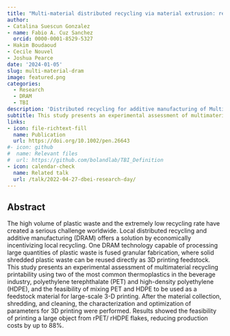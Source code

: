 ```yaml
---
title: "Multi-material distributed recycling via material extrusion: recycled high density polyethylene and poly (ethylene terephthalate) mixture"
author: 
- Catalina Suescun Gonzalez
- name: Fabio A. Cuz Sanchez
  orcid: 0000-0001-8529-5327
- Hakim Boudaoud
- Cecile Nouvel
- Joshua Pearce
date: '2024-01-05'
slug: multi-material-dram
image: featured.png
categories:
  - Research 
  - DRAM
  - TBI
description: 'Distributed recycling for additive manufacturing of Multimaterial'
subtitle: This study presents an experimental assessment of multimaterial recycling printability using two of the most common thermoplastics in the  beverage industry, polyethylene terephthalate (PET) and high-density polyethylene  (HDPE), and the feasibility of mixing PET and HDPE to be used as a feedstock  material for large-scale 3-D printing.
links:
- icon: file-richtext-fill
  name: Publication
  url: https://doi.org/10.1002/pen.26643
#- icon: github
#  name: Relevant files
#  url: https://github.com/bolandlab/TBI_Definition
- icon: calendar-check
  name: Related talk
  url: /talk/2022-04-27-dbei-research-day/
---
```


## Abstract

The high volume of plastic waste and the extremely low recycling rate have created  a serious challenge worldwide. Local distributed recycling and additive manufacturing (DRAM) offers a solution by economically incentivizing local recycling. One  DRAM technology capable of processing large quantities of plastic waste is fused  granular fabrication, where solid shredded plastic waste can be reused directly as  3D printing feedstock. This study presents an experimental assessment of multimaterial recycling printability using two of the most common thermoplastics in the  beverage industry, polyethylene terephthalate (PET) and high-density polyethylene  (HDPE), and the feasibility of mixing PET and HDPE to be used as a feedstock  material for large-scale 3-D printing. After the material collection, shredding, and  cleaning, the characterization and optimization of parameters for 3D printing were  performed. Results showed the feasibility of printing a large object from rPET/  rHDPE flakes, reducing production costs by up to 88%.

